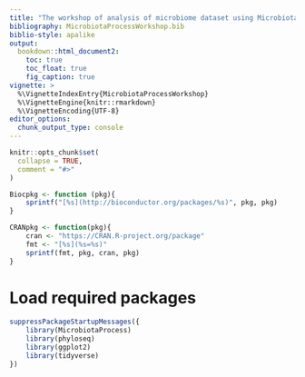 ```yaml
---
title: "The workshop of analysis of microbiome dataset using MicrobiotaProcess"
bibliography: MicrobiotaProcessWorkshop.bib
biblio-style: apalike
output:
  bookdown::html_document2:
    toc: true
    toc_float: true
    fig_caption: true
vignette: >
  %\VignetteIndexEntry{MicrobiotaProcessWorkshop}
  %\VignetteEngine{knitr::rmarkdown}
  %\VignetteEncoding{UTF-8}
editor_options:
  chunk_output_type: console
---
```


```r
knitr::opts_chunk$set(
  collapse = TRUE,
  comment = "#>"
)

Biocpkg <- function (pkg){
    sprintf("[%s](http://bioconductor.org/packages/%s)", pkg, pkg)
}

CRANpkg <- function(pkg){
    cran <- "https://CRAN.R-project.org/package"
    fmt <- "[%s](%s=%s)"
    sprintf(fmt, pkg, cran, pkg)
}
```

# Load required packages

```r
suppressPackageStartupMessages({
    library(MicrobiotaProcess)
    library(phyloseq)
    library(ggplot2)
    library(tidyverse)
})
```
